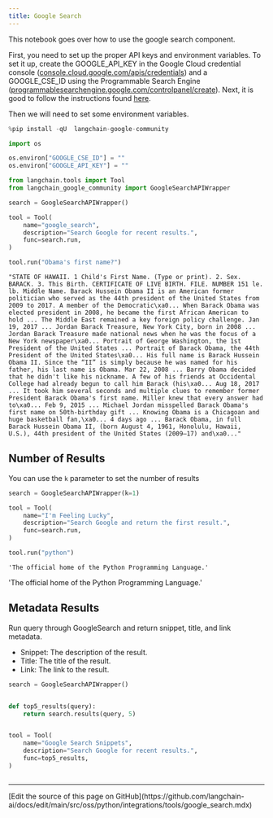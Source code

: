 ```yaml
---
title: Google Search
---
```


This notebook goes over how to use the google search component.

First, you need to set up the proper API keys and environment variables. To set it up, create the GOOGLE_API_KEY in the Google Cloud credential console ([console.cloud.google.com/apis/credentials](https://console.cloud.google.com/apis/credentials)) and a GOOGLE_CSE_ID using the Programmable Search Engine ([programmablesearchengine.google.com/controlpanel/create](https://programmablesearchengine.google.com/controlpanel/create)). Next, it is good to follow the instructions found [here](https://stackoverflow.com/questions/37083058/programmatically-searching-google-in-python-using-custom-search).

Then we will need to set some environment variables.

```python
%pip install -qU  langchain-google-community
```

```python
import os

os.environ["GOOGLE_CSE_ID"] = ""
os.environ["GOOGLE_API_KEY"] = ""
```

```python
from langchain.tools import Tool
from langchain_google_community import GoogleSearchAPIWrapper

search = GoogleSearchAPIWrapper()

tool = Tool(
    name="google_search",
    description="Search Google for recent results.",
    func=search.run,
)
```

```python
tool.run("Obama's first name?")
```

```output
"STATE OF HAWAII. 1 Child's First Name. (Type or print). 2. Sex. BARACK. 3. This Birth. CERTIFICATE OF LIVE BIRTH. FILE. NUMBER 151 le. lb. Middle Name. Barack Hussein Obama II is an American former politician who served as the 44th president of the United States from 2009 to 2017. A member of the Democratic\xa0... When Barack Obama was elected president in 2008, he became the first African American to hold ... The Middle East remained a key foreign policy challenge. Jan 19, 2017 ... Jordan Barack Treasure, New York City, born in 2008 ... Jordan Barack Treasure made national news when he was the focus of a New York newspaper\xa0... Portrait of George Washington, the 1st President of the United States ... Portrait of Barack Obama, the 44th President of the United States\xa0... His full name is Barack Hussein Obama II. Since the “II” is simply because he was named for his father, his last name is Obama. Mar 22, 2008 ... Barry Obama decided that he didn't like his nickname. A few of his friends at Occidental College had already begun to call him Barack (his\xa0... Aug 18, 2017 ... It took him several seconds and multiple clues to remember former President Barack Obama's first name. Miller knew that every answer had to\xa0... Feb 9, 2015 ... Michael Jordan misspelled Barack Obama's first name on 50th-birthday gift ... Knowing Obama is a Chicagoan and huge basketball fan,\xa0... 4 days ago ... Barack Obama, in full Barack Hussein Obama II, (born August 4, 1961, Honolulu, Hawaii, U.S.), 44th president of the United States (2009–17) and\xa0..."
```

## Number of Results

You can use the `k` parameter to set the number of results

```python
search = GoogleSearchAPIWrapper(k=1)

tool = Tool(
    name="I'm Feeling Lucky",
    description="Search Google and return the first result.",
    func=search.run,
)
```

```python
tool.run("python")
```

```output
'The official home of the Python Programming Language.'
```

'The official home of the Python Programming Language.'

## Metadata Results

Run query through GoogleSearch and return snippet, title, and link metadata.

- Snippet: The description of the result.
- Title: The title of the result.
- Link: The link to the result.

```python
search = GoogleSearchAPIWrapper()


def top5_results(query):
    return search.results(query, 5)


tool = Tool(
    name="Google Search Snippets",
    description="Search Google for recent results.",
    func=top5_results,
)
```

```python

```

---

<Callout icon="pen-to-square" iconType="regular">
  [Edit the source of this page on GitHub](https://github.com/langchain-ai/docs/edit/main/src/oss/python/integrations/tools/google_search.mdx)
</Callout>
